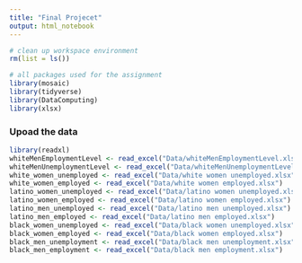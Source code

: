```yaml
---
title: "Final Projecet"
output: html_notebook
---
```


```r
# clean up workspace environment
rm(list = ls())

# all packages used for the assignment
library(mosaic)
library(tidyverse)
library(DataComputing)
library(xlsx)
```

### Upoad the data
```r
library(readxl)
whiteMenEmploymentLevel <- read_excel("Data/whiteMenEmploymentLevel.xlsx")
whiteMenUnemploymentLevel <- read_excel("Data/whiteMenUnemploymentLevel.xlsx")
white_women_unemployed <- read_excel("Data/white women unemployed.xlsx")
white_women_employed <- read_excel("Data/white women employed.xlsx")
latino_women_unemployed <- read_excel("Data/latino women unemployed.xlsx")
latino_women_employed <- read_excel("Data/latino women employed.xlsx")
latino_men_unemployed <- read_excel("Data/latino men unemployed.xlsx")
latino_men_employed <- read_excel("Data/latino men employed.xlsx")
black_women_unemployed <- read_excel("Data/black women unemployed.xlsx")
black_women_employed <- read_excel("Data/black women employed.xlsx")
black_men_unemployment <- read_excel("Data/black men unemployment.xlsx")
black_men_employment <- read_excel("Data/black men employment.xlsx")

```
